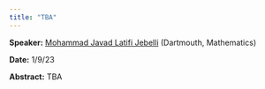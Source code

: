 ```yaml
---
title: "TBA"
---
```

**Speaker:** [Mohammad Javad Latifi Jebelli](https://math.dartmouth.edu/~mjebelli/) (Dartmouth, Mathematics)

**Date:** 1/9/23

**Abstract:** TBA